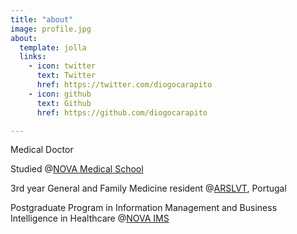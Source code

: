 ```yaml
---
title: "about"
image: profile.jpg
about:
  template: jolla
  links:
    - icon: twitter
      text: Twitter
      href: https://twitter.com/diogocarapito
    - icon: github
      text: Github
      href: https://github.com/diogocarapito

---
```


Medical Doctor

Studied @[NOVA Medical School](https://www.nms.unl.pt/en-us/nms)

3rd year General and Family Medicine resident @[ARSLVT](https://www.arslvt.min-saude.pt/), Portugal

Postgraduate Program in Information Management and Business Intelligence in Healthcare @[NOVA IMS](https://www.novaims.unl.pt/en/education/programs/postgraduate-programs-and-master-degree-programs/postgraduate-program-in-information-management-and-business-intelligence-in-healthcare/)



